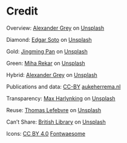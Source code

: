 # Credit

Overview: <a href="https://unsplash.com/de/@sharonmccutcheon?utm_content=creditCopyText&utm_medium=referral&utm_source=unsplash">Alexander Grey</a> on <a href="https://unsplash.com/de/fotos/orangegrune-und-blaue-abstrakte-malerei-Ur_NzyKfCo4?utm_content=creditCopyText&utm_medium=referral&utm_source=unsplash">Unsplash</a>
  

Diamond: <a href="https://unsplash.com/de/@edgardo1987?utm_content=creditCopyText&utm_medium=referral&utm_source=unsplash">Edgar Soto</a> on <a href="https://unsplash.com/de/fotos/zwei-diamantbesetzte-silberringe-gb0BZGae1Nk?utm_content=creditCopyText&utm_medium=referral&utm_source=unsplash">Unsplash</a>  
  
Gold: <a href="https://unsplash.com/de/@pokmer?utm_content=creditCopyText&utm_medium=referral&utm_source=unsplash">Jingming Pan</a> on <a href="https://unsplash.com/de/fotos/gold-und-schwarzmetallwerkzeug-iYsrkq5qq0Q?utm_content=creditCopyText&utm_medium=referral&utm_source=unsplash">Unsplash</a>  

Green: <a href="https://unsplash.com/de/@miharekar?utm_content=creditCopyText&utm_medium=referral&utm_source=unsplash">Miha Rekar</a> on <a href="https://unsplash.com/de/fotos/luftaufnahme-gruner-baume--wm9OmdN_Ig?utm_content=creditCopyText&utm_medium=referral&utm_source=unsplash">Unsplash</a>  

Hybrid: <a href="https://unsplash.com/de/@sharonmccutcheon?utm_content=creditCopyText&utm_medium=referral&utm_source=unsplash">Alexander Grey</a> on <a href="https://unsplash.com/de/fotos/fokusfotografie-einer-person-die-dollar-banknoten-zahlt--8a5eJ1-mmQ?utm_content=creditCopyText&utm_medium=referral&utm_source=unsplash">Unsplash</a>  

Publications and data: [CC-BY](https://creativecommons.org/licenses/by/4.0/deed.en) [aukeherrema.nl](https://aukeherrema.nl/)

Transparency: <a href="https://unsplash.com/de/@harlynkingm?utm_content=creditCopyText&utm_medium=referral&utm_source=unsplash">Max Harlynking</a> on <a href="https://unsplash.com/de/fotos/grunes-und-weisses-linienpapier-PreLE0ZJVQ0?utm_content=creditCopyText&utm_medium=referral&utm_source=unsplash">Unsplash</a>  

Reuse: <a href="https://unsplash.com/de/@magellol?utm_content=creditCopyText&utm_medium=referral&utm_source=unsplash">Thomas Lefebvre</a> on <a href="https://unsplash.com/de/fotos/blaue-und-rote-farbillustration-mT1uxKaegSQ?utm_content=creditCopyText&utm_medium=referral&utm_source=unsplash">Unsplash</a>

Can't Share: <a href="https://unsplash.com/de/@britishlibrary?utm_content=creditCopyText&utm_medium=referral&utm_source=unsplash">British Library</a> on <a href="https://unsplash.com/de/fotos/malerei-der-frau-KzIGEpHlwgc?utm_content=creditCopyText&utm_medium=referral&utm_source=unsplash">Unsplash</a>
  
Icons: [CC BY 4.0](https://creativecommons.org/licenses/by/4.0/) [Fontwaesome](https://fontawesome.com) 